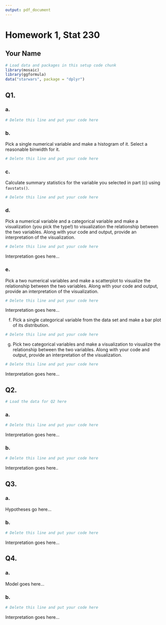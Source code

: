 ```yaml
---
output: pdf_document
---
```


# Homework 1, Stat 230
## Your Name


```r
# Load data and packages in this setup code chunk
library(mosaic)
library(ggformula)
data("starwars", package = "dplyr")
```

## Q1.

### a. 

```r
# Delete this line and put your code here
```


### b. 

Pick a single numerical variable and make a histogram of it. Select a reasonable binwidth for it.

```r
# Delete this line and put your code here
```


### c. 
Calculate summary statistics for the variable you selected in part (c) using `favstats()`.

```r
# Delete this line and put your code here
```


### d. 
Pick a numerical variable and a categorical variable and make a visualization (you pick the type!) to visualization the relationship between the two variables. Along with your code and output, provide an interpretation of the visualization.

```r
# Delete this line and put your code here
```

Interpretation goes here...

### e. 
Pick a two numerical variables and make a scatterplot to visualize the relationship between the two variables. Along with your code and output, provide an interpretation of the visualization.


```r
# Delete this line and put your code here
```

Interpretation goes here...


f. Pick a single categorical variable from the data set and make a bar plot of its distribution.

```r
# Delete this line and put your code here
```


g. Pick two categorical variables and make a visualization to visualize the relationship between the two variables. Along with your code and output, provide an interpretation of the visualization.


```r
# Delete this line and put your code here
```

Interpretation goes here...




## Q2.

```r
# Load the data for Q2 here
```

### a. 

```r
# Delete this line and put your code here
```

Interpretation goes here...


### b.

```r
# Delete this line and put your code here
```

Interpretation goes here..





## Q3.

### a. 

Hypotheses go here...


### b.

```r
# Delete this line and put your code here
```

Interpretation goes here...





## Q4.

### a. 

Model goes here...


### b.

```r
# Delete this line and put your code here
```

Interpretation goes here...

